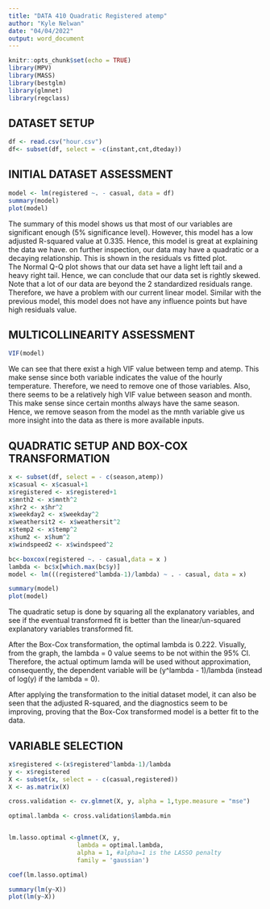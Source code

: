 ---
title: "DATA 410 Quadratic Registered atemp"
author: "Kyle Nelwan"
date: "04/04/2022"
output: word_document
---

```{r setup, include=FALSE}
knitr::opts_chunk$set(echo = TRUE)
library(MPV)
library(MASS)
library(bestglm)
library(glmnet)
library(regclass)
```

## DATASET SETUP

```{r initialize}
df <- read.csv("hour.csv")
df<- subset(df, select = -c(instant,cnt,dteday))

```

## INITIAL DATASET ASSESSMENT

```{r model 1 casual initial assessment}
model <- lm(registered ~. - casual, data = df)
summary(model)
plot(model)
```
The summary of this model shows us that most of our variables are significant enough (5% significance level). However, this  model has a low adjusted R-squared value at 0.335. Hence, this model is great at explaining the data we have.
on further inspection, our data may have a quadratic or a decaying relationship. This is shown in the residuals vs fitted plot.  
The Normal Q-Q plot shows that our data set have a light left tail and a heavy right tail. Hence, we can conclude that our data set is rightly skewed. Note that a lot of our data are beyond the 2 standardized residuals range. Therefore, we have a problem with our current linear model. 
Similar with the previous model, this model does not have any influence points but have high residuals value.

## MULTICOLLINEARITY ASSESSMENT

```{r model 1 casual VIF}
VIF(model)
```
We can see that there exist a high VIF value between temp and atemp. This make sense since both variable indicates the value of the hourly temperature. Therefore, we need to remove one of those variables.
Also, there seems to be a relatively high VIF value between season and month. This make sense since certain months always have the same season. Hence, we remove season from the model as the mnth variable give us more insight into the data as there is more available inputs. 

## QUADRATIC SETUP AND BOX-COX TRANSFORMATION

```{r model 2 atemp casual boxcox}
x <- subset(df, select = - c(season,atemp))
x$casual <- x$casual+1
x$registered <- x$registered+1
x$mnth2 <- x$mnth^2
x$hr2 <- x$hr^2
x$weekday2 <- x$weekday^2
x$weathersit2 <- x$weathersit^2
x$temp2 <- x$temp^2
x$hum2 <- x$hum^2
x$windspeed2 <- x$windspeed^2

bc<-boxcox(registered ~. - casual,data = x )
lambda <- bc$x[which.max(bc$y)]
model <- lm(((registered^lambda-1)/lambda) ~ . - casual, data = x)

summary(model)
plot(model)
```

The quadratic setup is done by squaring all the explanatory variables, and see if the eventual transformed fit is better than the linear/un-squared explanatory variables transformed fit.

After the Box-Cox transformation, the optimal lambda is 0.222. Visually, from the graph, the lambda = 0 value seems to be not within the 95% CI. Therefore, the actual optimum lamda will be used without approximation, consequently, the dependent variable will be (y^lambda - 1)/lambda (instead of log(y) if the lambda = 0).

After applying the transformation to the initial dataset model, it can also be seen that the adjusted R-squared, and the diagnostics seem to be improving, proving that the Box-Cox transformed model is a better fit to the data.

## VARIABLE SELECTION

```{r model 3 casual atemp LASSO}
x$registered <-(x$registered^lambda-1)/lambda
y <- x$registered
X <- subset(x, select = - c(casual,registered))
X <- as.matrix(X)

cross.validation <- cv.glmnet(X, y, alpha = 1,type.measure = "mse") 

optimal.lambda <- cross.validation$lambda.min


lm.lasso.optimal <-glmnet(X, y, 
                   lambda = optimal.lambda,
                   alpha = 1, #alpha=1 is the LASSO penalty
                   family = 'gaussian')

coef(lm.lasso.optimal)

summary(lm(y~X))
plot(lm(y~X))
```